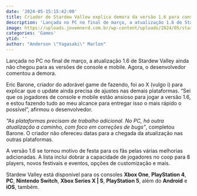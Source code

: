 ```yaml
---
date: '2024-05-15:15:42:00'
title: Criador de Stardew Vallew explica demora da versão 1.6 para consoles
description: 'Lançada no PC no final de março, a atualização 1.6 de Stardew Valley ainda não chegou para as versões de console e mobile. Agora, o desenvolvedor comentou a demora.'
image: https://uploads.jovemnerd.com.br/wp-content/uploads/2024/05/stardew_valley_update_1_6_consoles_demora__glj4q0.jpg
categories: 'Games'
ytid: ''
author: "Anderson \"Yagasaki\" Marlon"
---
```


Lançada no PC no final de março, a atualização 1.6 de Stardew Valley ainda não chegou para as versões de console e
mobile. Agora, o desenvolvedor comentou a demora.

Eric Barone, criador do adorável game de fazendo, foi ao X (vulgo i) para explicar que o update ainda precisa de ajustes
nas demais plataformas. “Sei que os jogadores de console e mobile estão ansioso para jogar a versão 1.6, e estou fazendo
tudo ao meu alcance para entregar isso o mais rápido o possível”, afirmou o desenvolvedor.

_“As plataformas precisam de trabalho adicional. No PC, há outra atualização a caminho, com foco em correções de bugs”_,
completou Barone. O criador não ofereceu datas para a chegada da atualização nas outras plataformas.

A versão 1.6 se tornou motivo de festa para os fãs pelas várias melhorias adicionadas. A lista inclui dobrar a
capacidade de jogadores no coop para 8 players, novos festivais e eventos, opções de customização e mais.

Stardew Valley está disponível para os consoles **Xbox One**, **PlayStation 4**, **PC**, **Nintendo Switch**, **Xbox Series X | S**, **PlayStation 5**,
além do **Android** e **iOS**, também.
